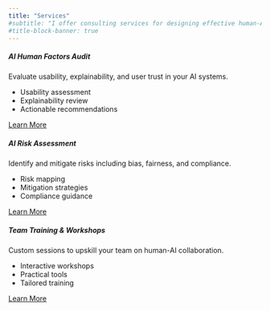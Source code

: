 ```yaml
---
title: "Services"
#subtitle: "I offer consulting services for designing effective human-AI interaction"
#title-block-banner: true
---
```




<div class="row">

<div class="col-md-6 col-lg-3 mb-4">

<div class="card h-100 shadow-sm">

<div class="card-body">

<h5 class="card-title">AI Human Factors Audit</h5>

<p class="card-text">Evaluate usability, explainability, and user trust in your AI systems.</p>

<ul>

<li>Usability assessment</li>

<li>Explainability review</li>

<li>Actionable recommendations</li>

</ul>

<a href="#contact" class="btn btn-primary">Learn More</a>

</div>

</div>

</div>

<div class="col-md-6 col-lg-3 mb-4">

<div class="card h-100 shadow-sm">

<div class="card-body">

<h5 class="card-title">AI Risk Assessment</h5>

<p class="card-text">Identify and mitigate risks including bias, fairness, and compliance.</p>

<ul>

<li>Risk mapping</li>

<li>Mitigation strategies</li>

<li>Compliance guidance</li>

</ul>

<a href="#contact" class="btn btn-primary">Learn More</a>

</div>

</div>

</div>

<div class="col-md-6 col-lg-3 mb-4">

<div class="card h-100 shadow-sm">

<div class="card-body">

<h5 class="card-title">Team Training & Workshops</h5>

<p class="card-text">Custom sessions to upskill your team on human-AI collaboration.</p>

<ul>

<li>Interactive workshops</li>

<li>Practical tools</li>

<li>Tailored training</li>

</ul>

<a href="#contact" class="btn btn-primary">Learn More</a>

</div>

</div>

</div>







